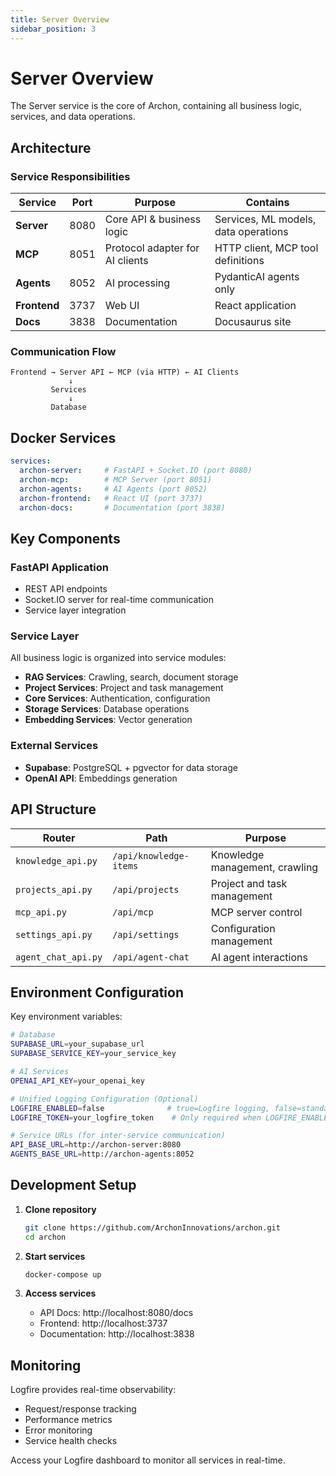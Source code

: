 ```yaml
---
title: Server Overview
sidebar_position: 3
---
```


# Server Overview

The Server service is the core of Archon, containing all business logic, services, and data operations.

## Architecture

### Service Responsibilities

| Service | Port | Purpose | Contains |
|---------|------|---------|----------|
| **Server** | 8080 | Core API & business logic | Services, ML models, data operations |
| **MCP** | 8051 | Protocol adapter for AI clients | HTTP client, MCP tool definitions |
| **Agents** | 8052 | AI processing | PydanticAI agents only |
| **Frontend** | 3737 | Web UI | React application |
| **Docs** | 3838 | Documentation | Docusaurus site |

### Communication Flow

```
Frontend → Server API ← MCP (via HTTP) ← AI Clients
             ↓
         Services
             ↓
         Database
```

## Docker Services

```yaml
services:
  archon-server:     # FastAPI + Socket.IO (port 8080)
  archon-mcp:        # MCP Server (port 8051)
  archon-agents:     # AI Agents (port 8052)
  archon-frontend:   # React UI (port 3737)
  archon-docs:       # Documentation (port 3838)
```

## Key Components

### FastAPI Application
- REST API endpoints
- Socket.IO server for real-time communication
- Service layer integration

### Service Layer
All business logic is organized into service modules:
- **RAG Services**: Crawling, search, document storage
- **Project Services**: Project and task management
- **Core Services**: Authentication, configuration
- **Storage Services**: Database operations
- **Embedding Services**: Vector generation

### External Services
- **Supabase**: PostgreSQL + pgvector for data storage
- **OpenAI API**: Embeddings generation

## API Structure

| Router | Path | Purpose |
|--------|------|---------|
| `knowledge_api.py` | `/api/knowledge-items` | Knowledge management, crawling |
| `projects_api.py` | `/api/projects` | Project and task management |
| `mcp_api.py` | `/api/mcp` | MCP server control |
| `settings_api.py` | `/api/settings` | Configuration management |
| `agent_chat_api.py` | `/api/agent-chat` | AI agent interactions |

## Environment Configuration

Key environment variables:

```bash
# Database
SUPABASE_URL=your_supabase_url
SUPABASE_SERVICE_KEY=your_service_key

# AI Services  
OPENAI_API_KEY=your_openai_key

# Unified Logging Configuration (Optional)
LOGFIRE_ENABLED=false              # true=Logfire logging, false=standard logging
LOGFIRE_TOKEN=your_logfire_token    # Only required when LOGFIRE_ENABLED=true

# Service URLs (for inter-service communication)
API_BASE_URL=http://archon-server:8080
AGENTS_BASE_URL=http://archon-agents:8052
```

## Development Setup

1. **Clone repository**
   ```bash
   git clone https://github.com/ArchonInnovations/archon.git
   cd archon
   ```

2. **Start services**
   ```bash
   docker-compose up
   ```

3. **Access services**
   - API Docs: http://localhost:8080/docs
   - Frontend: http://localhost:3737
   - Documentation: http://localhost:3838

## Monitoring

Logfire provides real-time observability:
- Request/response tracking
- Performance metrics
- Error monitoring
- Service health checks

Access your Logfire dashboard to monitor all services in real-time.